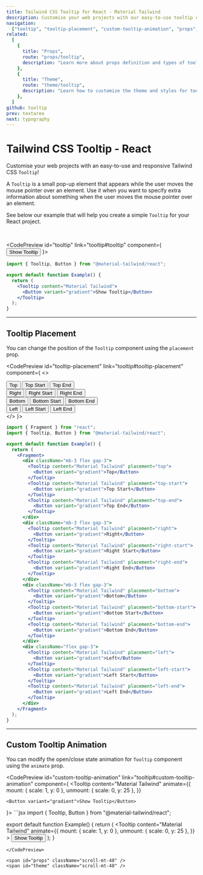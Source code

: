 ```yaml
---
title: Tailwind CSS Tooltip for React - Material Tailwind
description: Customise your web projects with our easy-to-use tooltip component for Tailwind CSS and React using Material Design guidelines.
navigation:
  ["tooltip", "tooltip-placement", "custom-tooltip-animation", "props", "theme"]
related:
  [
    {
      title: "Props",
      route: "props/tooltip",
      description: "Learn more about props definition and types of tooltip components.",
    },
    {
      title: "Theme",
      route: "theme/tooltip",
      description: "Learn how to customize the theme and styles for tooltip components.",
    },
  ]
github: tooltip
prev: textarea
next: typography
---
```


# Tailwind CSS Tooltip - React

Customise your web projects with an easy-to-use and responsive Tailwind CSS <Code>Tooltip</Code>!

A <Code>Tooltip</Code> is a small pop-up element that appears while the user moves the mouse pointer over an element. Use it when you want to specify extra information about something when the user moves the mouse pointer over an element.

See below our example that will help you create a simple <Code>Tooltip</Code> for your React project.

<br />

<CodePreview id="tooltip" link="tooltip#tooltip" component={
  <Tooltip content="Material Tailwind">
    <Button variant="gradient">Show Tooltip</Button>
  </Tooltip>
}>
```jsx
import { Tooltip, Button } from "@material-tailwind/react";

export default function Example() {
  return (
    <Tooltip content="Material Tailwind">
      <Button variant="gradient">Show Tooltip</Button>
    </Tooltip>
  );
}
```
</CodePreview>

---

## Tooltip Placement

You can change the position of the <Code>Tooltip</Code> component using the <Code>placement</Code> prop.

<CodePreview id="tooltip-placement" link="tooltip#tooltip-placement" component={
  <>
    <div className="mb-3 flex gap-3">
      <Tooltip content="Material Tailwind" placement="top">
        <Button variant="gradient">Top</Button>
      </Tooltip>
      <Tooltip content="Material Tailwind" placement="top-start">
        <Button variant="gradient">Top Start</Button>
      </Tooltip>
      <Tooltip content="Material Tailwind" placement="top-end">
        <Button variant="gradient">Top End</Button>
      </Tooltip>
    </div>
    <div className="mb-3 flex gap-3">
      <Tooltip content="Material Tailwind" placement="right">
        <Button variant="gradient">Right</Button>
      </Tooltip>
      <Tooltip content="Material Tailwind" placement="right-start">
        <Button variant="gradient">Right Start</Button>
      </Tooltip>
      <Tooltip content="Material Tailwind" placement="right-end">
        <Button variant="gradient">Right End</Button>
      </Tooltip>
    </div>
    <div className="mb-3 flex gap-3">
      <Tooltip content="Material Tailwind" placement="bottom">
        <Button variant="gradient">Bottom</Button>
      </Tooltip>
      <Tooltip content="Material Tailwind" placement="bottom-start">
        <Button variant="gradient">Bottom Start</Button>
      </Tooltip>
      <Tooltip content="Material Tailwind" placement="bottom-end">
        <Button variant="gradient">Bottom End</Button>
      </Tooltip>
    </div>
    <div className="flex gap-3">
      <Tooltip content="Material Tailwind" placement="left">
        <Button variant="gradient">Left</Button>
      </Tooltip>
      <Tooltip content="Material Tailwind" placement="left-start">
        <Button variant="gradient">Left Start</Button>
      </Tooltip>
      <Tooltip content="Material Tailwind" placement="left-end">
        <Button variant="gradient">Left End</Button>
      </Tooltip>
    </div>
  </>
}>
```jsx
import { Fragment } from "react";
import { Tooltip, Button } from "@material-tailwind/react";

export default function Example() {
  return (
    <Fragment>
      <div className="mb-3 flex gap-3">
        <Tooltip content="Material Tailwind" placement="top">
          <Button variant="gradient">Top</Button>
        </Tooltip>
        <Tooltip content="Material Tailwind" placement="top-start">
          <Button variant="gradient">Top Start</Button>
        </Tooltip>
        <Tooltip content="Material Tailwind" placement="top-end">
          <Button variant="gradient">Top End</Button>
        </Tooltip>
      </div>
      <div className="mb-3 flex gap-3">
        <Tooltip content="Material Tailwind" placement="right">
          <Button variant="gradient">Right</Button>
        </Tooltip>
        <Tooltip content="Material Tailwind" placement="right-start">
          <Button variant="gradient">Right Start</Button>
        </Tooltip>
        <Tooltip content="Material Tailwind" placement="right-end">
          <Button variant="gradient">Right End</Button>
        </Tooltip>
      </div>
      <div className="mb-3 flex gap-3">
        <Tooltip content="Material Tailwind" placement="bottom">
          <Button variant="gradient">Bottom</Button>
        </Tooltip>
        <Tooltip content="Material Tailwind" placement="bottom-start">
          <Button variant="gradient">Bottom Start</Button>
        </Tooltip>
        <Tooltip content="Material Tailwind" placement="bottom-end">
          <Button variant="gradient">Bottom End</Button>
        </Tooltip>
      </div>
      <div className="flex gap-3">
        <Tooltip content="Material Tailwind" placement="left">
          <Button variant="gradient">Left</Button>
        </Tooltip>
        <Tooltip content="Material Tailwind" placement="left-start">
          <Button variant="gradient">Left Start</Button>
        </Tooltip>
        <Tooltip content="Material Tailwind" placement="left-end">
          <Button variant="gradient">Left End</Button>
        </Tooltip>
      </div>
    </Fragment>
  );
}
```
</CodePreview>

---

## Custom Tooltip Animation

You can modify the open/close state animation for <Code>Tooltip</Code> component using the <Code>animate</Code> prop.

<CodePreview id="custom-tooltip-animation" link="tooltip#custom-tooltip-animation" component={
  <Tooltip
    content="Material Tailwind"
    animate={{
      mount: { scale: 1, y: 0 },
      unmount: { scale: 0, y: 25 },
    }}
  >
    <Button variant="gradient">Show Tooltip</Button>
  </Tooltip>
}>
```jsx
import { Tooltip, Button } from "@material-tailwind/react";

export default function Example() {
  return (
    <Tooltip
      content="Material Tailwind"
      animate={{
        mount: { scale: 1, y: 0 },
        unmount: { scale: 0, y: 25 },
      }}
    >
      <Button variant="gradient">Show Tooltip</Button>
    </Tooltip>
  );
}
```
</CodePreview>

<span id="props" className="scroll-mt-48" />
<span id="theme" className="scroll-mt-48" />
